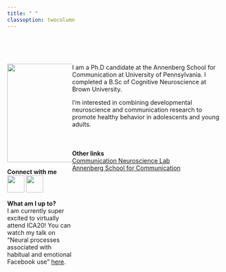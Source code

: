 ```yaml
---
title: " "
classoption: twocolumn
---
```


<style>
.column-left{
  float: left;
  width: 30%;
  text-align: left;
}
.column-right{
  display: inline-block;
  width: 70%;
  text-align: left;
}
</style>

<br>
<br>
<br>
<div class="column-left">
![](files/images/profile.jpg){width=230px}

__Connect with me__
<br>
[![](files/images/twitter.png){width=40px}](https://twitter.com/ruipei_penn)
[![](files/images/github.png){width=40px}](https://github.com/ruipei1)


__What am I up to?__<br>
I am currently super excited to virtually attend ICA20! You can watch my talk on "Neural processes associated with habitual and emotional Facebook use" [here](https://www.youtube.com/watch?v=Xup4nB9zZT0&t=14s).
</div>


<div class="column-right">
I am a Ph.D candidate at the Annenberg School for Communication at University of Pennsylvania. I completed a B.Sc of Cognitive Neuroscience at Brown University. 
<br>

I'm interested in combining developmental neuroscience and communication research to promote healthy behavior in adolescents and young adults. 
<br>
<br>
<br>
<br>
__Other links__<br>
[Communication Neuroscience Lab](https://cn.asc.upenn.edu)<br>
[Annenberg School for Communication](https://asc.upenn.edu)


</div>



